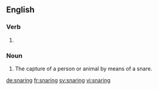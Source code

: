 ==English==

===Verb===
{{head|en|present participle}}

# {{present participle of|snare|lang=en|nocat=1}}

===Noun===
{{en-noun}}

# The capture of a person or animal by means of a snare.

[[de:snaring]]
[[fr:snaring]]
[[sv:snaring]]
[[vi:snaring]]